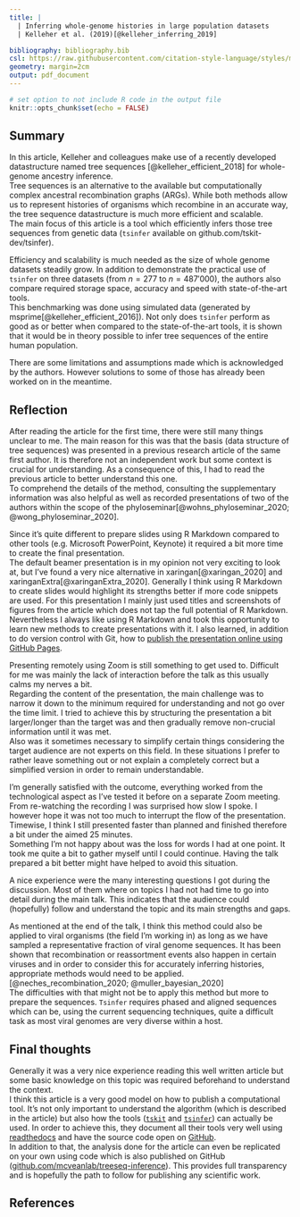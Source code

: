 ```yaml
---
title: |
  | Inferring whole-genome histories in large population datasets
  | Kelleher et al. (2019)[@kelleher_inferring_2019]

bibliography: bibliography.bib
csl: https://raw.githubusercontent.com/citation-style-language/styles/master/nature.csl
geometry: margin=2cm
output: pdf_document
---
```


```r

# set option to not include R code in the output file
knitr::opts_chunk$set(echo = FALSE)

```

## Summary

<!---Summarise the paper in your own words.--->

In this article, Kelleher and colleagues make use of a recently developed datastructure named tree sequences [@kelleher_efficient_2018] for whole-genome ancestry inference.  
Tree sequences is an alternative to the available but computationally complex ancestral recombination graphs (ARGs). While both methods allow us to represent histories of organisms which recombine in an accurate way, the tree sequence datastructure is much more efficient and scalable.  
The main focus of this article is a tool which efficiently infers those tree sequences from genetic data (`tsinfer` available on github.com/tskit-dev/tsinfer).

Efficiency and scalability is much needed as the size of whole genome datasets steadily grow. In addition to demonstrate the practical use of `tsinfer` on three datasets (from $n = 277$ to $n = 487'000$), the authors also compare required storage space, accuracy and speed with state-of-the-art tools.  
This benchmarking was done using simulated data (generated by msprime[@kelleher_efficient_2016]). Not only does `tsinfer` perform as good as or better when compared to the state-of-the-art tools, it is shown that it would be in theory possible to infer tree sequences of the entire human population.  

There are some limitations and assumptions made which is acknowledged by the authors. However solutions to some of those has already been worked on in the meantime.


## Reflection

<!---Reflection on the process. What was most difficult in reading, preparation, presenting--->

After reading the article for the first time, there were still many things unclear to me. The main reason for this was that the basis (data structure of tree sequences) was presented in a previous research article of the same first author. It is therefore not an independent work but some context is crucial for understanding.
As a consequence of this, I had to read the previous article to better understand this one.  
To comprehend the details of the method, consulting the supplementary information was also helpful as well as recorded presentations of two of the authors within the scope of the phyloseminar[@wohns_phyloseminar_2020; @wong_phyloseminar_2020].  

Since it's quite different to prepare slides using R Markdown compared to other tools (e.g. Microsoft PowerPoint, Keynote) it required a bit more time to create the final presentation.  
The default beamer presentation is in my opinion not very exciting to look at, but I've found a very nice alternative in xaringan[@xaringan_2020] and xaringanExtra[@xaringanExtra_2020].
Generally I think using R Markdown to create slides would highlight its strengths better if more code snippets are used. For this presentation I mainly just used titles and screenshots of figures from the article which does not tap the full potential of R Markdown.   
Nevertheless I always like using R Markdown and took this opportunity to learn new methods to create presentations with it. I also learned, in addition to do version control with Git, how to [publish the presentation online using GitHub Pages](https://sschmutz.github.io/computational_life_sciences_seminar_presentation/#1).     

Presenting remotely using Zoom is still something to get used to. Difficult for me was mainly the lack of interaction before the talk as this usually calms my nerves a bit.  
Regarding the content of the presentation, the main challenge was to narrow it down to the minimum required for understanding and not go over the time limit. 
I tried to achieve this by structuring the presentation a bit larger/longer than the target was and then gradually remove non-crucial information until it was met.  
Also was it sometimes necessary to simplify certain things considering the target audience are not experts on this field. In these situations I prefer to rather leave something out or not explain a completely correct but a simplified version in order to remain understandable.  

<!---How went your presentation? What are you happy with? What would you like to improve? What did you learn from the feedback form?--->

I'm generally satisfied with the outcome, everything worked from the technological aspect as I've tested it before on a separate Zoom meeting. From re-watching the recording I was surprised how slow I spoke. I however hope it was not too much to interrupt the flow of the presentation. Timewise, I think I still presented faster than planned and finished therefore a bit under the aimed 25 minutes.  
Something I'm not happy about was the loss for words I had at one point. It took me quite a bit to gather myself until I could continue. Having the talk prepared a bit better might have helped to avoid this situation.  

<!---Reflection about your Q&A session.--->

A nice experience were the many interesting questions I got during the discussion. Most of them where on topics I had not had time to go into detail during the main talk. This indicates that the audience could (hopefully) follow and understand the topic and its main strengths and gaps.  

<!---Reflect how you could apply the paper’s content in your own field. What gaps would you have to fill?--->

As mentioned at the end of the talk, I think this method could also be applied to viral organisms (the field I'm working in) as long as we have sampled a representative fraction of viral genome sequences. It has been shown that recombination or reassortment events also happen in certain viruses and in order to consider this for accurately inferring histories, appropriate methods would need to be applied. [@neches_recombination_2020; @muller_bayesian_2020]  
The difficulties with that might not be to apply this method but more to prepare the sequences. `Tsinfer` requires phased and aligned sequences which can be, using the current sequencing techniques, quite a difficult task as most viral genomes are very diverse within a host.  


## Final thoughts

<!---Final thoughts--->

Generally it was a very nice experience reading this well written article but some basic knowledge on this topic was required beforehand to understand the context.  
I think this article is a very good model on how to publish a computational tool. It's not only important to understand the algorithm (which is described in the article) but also how the tools ([`tskit`](https://tskit.readthedocs.io/en/latest/) and [`tsinfer`](https://tsinfer.readthedocs.io/en/latest/)) can actually be used. In order to achieve this, they document all their tools very well using [readthedocs](https://readthedocs.org/) and have the source code open on [GitHub](https://github.com/).  
In addition to that, the analysis done for the article can even be replicated on your own using code which is also published on GitHub ([github.com/mcveanlab/treeseq-inference](https://github.com/mcveanlab/treeseq-inference)). This provides full transparency and is hopefully the path to follow for publishing any scientific work.

## References
